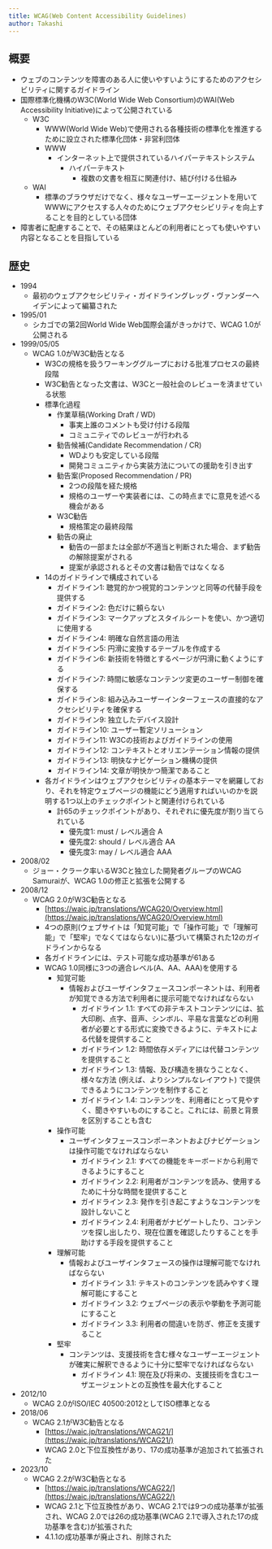```yaml
---
title: WCAG(Web Content Accessibility Guidelines)
author: Takashi
---
```


<Author frontmatter={frontmatter} link="https://takashimelon.vercel.app/" />

## 概要

- ウェブのコンテンツを障害のある人に使いやすいようにするためのアクセシビリティに関するガイドライン
- 国際標準化機構のW3C(World Wide Web Consortium)のWAI(Web Accessibility Initiative)によって公開されている
  - W3C
    - WWW(World Wide Web)で使用される各種技術の標準化を推進するために設立された標準化団体・非営利団体
    - WWW
      - インターネット上で提供されているハイパーテキストシステム
        - ハイパーテキスト
          - 複数の文書を相互に関連付け、結び付ける仕組み
  - WAI
    - 標準のブラウザだけでなく、様々なユーザーエージェントを用いてWWWにアクセスする人々のためにウェブアクセシビリティを向上することを目的としている団体
- 障害者に配慮することで、その結果ほとんどの利用者にとっても使いやすい内容となることを目指している

## 歴史

- 1994
  - 最初のウェブアクセシビリティ・ガイドライングレッグ・ヴァンダーヘイデンによって編纂された
- 1995/01
  - シカゴでの第2回World Wide Web国際会議がきっかけで、WCAG 1.0が公開される
- 1999/05/05
  - WCAG 1.0がW3C勧告となる
    - W3Cの規格を扱うワーキンググループにおける批准プロセスの最終段階
    - W3C勧告となった文書は、W3Cと一般社会のレビューを済ませている状態
    - 標準化過程
      - 作業草稿(Working Draft / WD)
        - 事実上誰のコメントも受け付ける段階
        - コミュニティでのレビューが行われる
      - 勧告候補(Candidate Recommendation / CR)
        - WDよりも安定している段階
        - 開発コミュニティから実装方法についての援助を引き出す
      - 勧告案(Proposed Recommendation / PR)
        - 2つの段階を経た規格
        - 規格のユーザーや実装者には、この時点までに意見を述べる機会がある
      - W3C勧告
        - 規格策定の最終段階
      - 勧告の廃止
        - 勧告の一部または全部が不適当と判断された場合、まず勧告の解除提案がされる
        - 提案が承認されるとその文書は勧告ではなくなる
    - 14のガイドラインで構成されている
      - ガイドライン1: 聴覚的かつ視覚的コンテンツと同等の代替手段を提供する
      - ガイドライン2: 色だけに頼らない
      - ガイドライン3: マークアップとスタイルシートを使い、かつ適切に使用する
      - ガイドライン4: 明確な自然言語の用法
      - ガイドライン5: 円滑に変換するテーブルを作成する
      - ガイドライン6: 新技術を特徴とするページが円滑に動くようにする
      - ガイドライン7: 時間に敏感なコンテンツ変更のユーザー制御を確保する
      - ガイドライン8: 組み込みユーザーインターフェースの直接的なアクセシビリティを確保する
      - ガイドライン9: 独立したデバイス設計
      - ガイドライン10: ユーザー暫定ソリューション
      - ガイドライン11: W3Cの技術およびガイドラインの使用
      - ガイドライン12: コンテキストとオリエンテーション情報の提供
      - ガイドライン13: 明快なナビゲーション機構の提供
      - ガイドライン14: 文章が明快かつ簡潔であること
    - 各ガイドラインはウェブアクセシビリティの基本テーマを網羅しており、それを特定ウェブページの機能にどう適用すればいいのかを説明する1つ以上のチェックポイントと関連付けられている
      - 計65のチェックポイントがあり、それぞれに優先度が割り当てられている
        - 優先度1: must / レベル適合 A
        - 優先度2: should / レベル適合 AA
        - 優先度3: may / レベル適合 AAA
- 2008/02
  - ジョー・クラーク率いるW3Cと独立した開発者グループのWCAG Samuraiが、WCAG 1.0の修正と拡張を公開する
- 2008/12
  - WCAG 2.0がW3C勧告となる
    - [https://waic.jp/translations/WCAG20/Overview.html](https://waic.jp/translations/WCAG20/Overview.html)
    - 4つの原則(ウェブサイトは「知覚可能」で「操作可能」で「理解可能」で「堅牢」でなくてはならない)に基づいて構築された12のガイドラインからなる
    - 各ガイドラインには、テスト可能な成功基準が61ある
    - WCAG 1.0同様に3つの適合レベル(A、AA、AAA)を使用する
      - 知覚可能
        - 情報およびユーザインタフェースコンポーネントは、利用者が知覚できる方法で利用者に提示可能でなければならない
          - ガイドライン 1.1: すべての非テキストコンテンツには、拡大印刷、点字、音声、シンボル、平易な言葉などの利用者が必要とする形式に変換できるように、テキストによる代替を提供すること
          - ガイドライン 1.2: 時間依存メディアには代替コンテンツを提供すること
          - ガイドライン 1.3: 情報、及び構造を損なうことなく、様々な方法 (例えば、よりシンプルなレイアウト) で提供できるようにコンテンツを制作すること
          - ガイドライン 1.4: コンテンツを、利用者にとって見やすく、聞きやすいものにすること。これには、前景と背景を区別することも含む
      - 操作可能
        - ユーザインタフェースコンポーネントおよびナビゲーションは操作可能でなければならない
          - ガイドライン 2.1: すべての機能をキーボードから利用できるようにすること
          - ガイドライン 2.2: 利用者がコンテンツを読み、使用するために十分な時間を提供すること
          - ガイドライン 2.3: 発作を引き起こすようなコンテンツを設計しないこと
          - ガイドライン 2.4: 利用者がナビゲートしたり、コンテンツを探し出したり、現在位置を確認したりすることを手助けする手段を提供すること
      - 理解可能
        - 情報およびユーザインタフェースの操作は理解可能でなければならない
          - ガイドライン 3.1: テキストのコンテンツを読みやすく理解可能にすること
          - ガイドライン 3.2: ウェブページの表示や挙動を予測可能にすること
          - ガイドライン 3.3: 利用者の間違いを防ぎ、修正を支援すること
      - 堅牢
        - コンテンツは、支援技術を含む様々なユーザーエージェントが確実に解釈できるように十分に堅牢でなければならない
          - ガイドライン 4.1: 現在及び将来の、支援技術を含むユーザエージェントとの互換性を最大化すること
- 2012/10
  - WCAG 2.0がISO/IEC 40500:2012としてISO標準となる
- 2018/06
  - WCAG 2.1がW3C勧告となる
    - [https://waic.jp/translations/WCAG21/](https://waic.jp/translations/WCAG21/)
    - WCAG 2.0と下位互換性があり、17の成功基準が追加されて拡張された
- 2023/10
  - WCAG 2.2がW3C勧告となる
    - [https://waic.jp/translations/WCAG22/](https://waic.jp/translations/WCAG22/)
    - WCAG 2.1と下位互換性があり、WCAG 2.1では9つの成功基準が拡張され、WCAG 2.0では26の成功基準(WCAG 2.1で導入された17の成功基準を含む)が拡張された
    - 4.1.1の成功基準が廃止され、削除された
